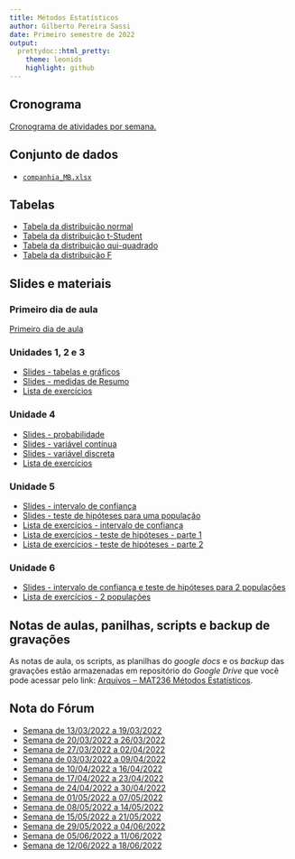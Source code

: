 ```yaml
---
title: Métodos Estatísticos
author: Gilberto Pereira Sassi
date: Primeiro semestre de 2022
output:
  prettydoc::html_pretty:
    theme: leonids
    highlight: github
---
```


## Cronograma

[Cronograma de atividades por semana.](cronograma-mat236.xlsx)

## Conjunto de dados

* [`companhia_MB.xlsx`](companhia-mb.xlsx)

## Tabelas

* [Tabela da distribuição normal](tabela-z.pdf)
* [Tabela da distribuição t-Student](tabela-t-student.pdf)
* [Tabela da distribuição qui-quadrado](tabela-chi-square.pdf)
* [Tabela da distribuição F](tabela-F.pdf)

## Slides e materiais

### Primeiro dia de aula

[Primeiro dia de aula](primeirodia.pdf)

### Unidades 1, 2 e 3

* [Slides - tabelas e gráficos](graficos.pdf)
* [Slides - medidas de Resumo](medidasresumo.pdf)
* [Lista de exercícios](lista-est-descr.pdf)

### Unidade 4

* [Slides - probabilidade](introprob.pdf)
* [Slides - variável contínua](varcontinua.pdf)
* [Slides - variável discreta](vardiscreta.pdf)
* [Lista de exercícios](lista-prob.pdf)

### Unidade 5

* [Slides - intervalo de confiança](intervaloconfianca.pdf)
* [Slides - teste de hipóteses para uma população](testehipoteses.pdf)
* [Lista de exercícios - intervalo de confiança](lista-ex-ic.pdf)
* [Lista de exercícios - teste de hipóteses - parte 1](lista-test-1-pop.pdf)
* [Lista de exercícios - teste de hipóteses - parte 2](lista-test-1-pop-part2.pdf)

### Unidade 6

* [Slides - intervalo de confiança e teste de hipóteses para 2 populações](testeHipoteses-2pop.pdf)
* [Lista de exercícios - 2 populações](lista-test-2-pop.pdf)

## Notas de aulas, panilhas, scripts e backup de gravações

As notas de aula, os scripts, as planilhas do _google docs_ e os _backup_ das gravações estão armazenadas em repositório do _Google Drive_ que você pode acessar pelo link: [Arquivos -- MAT236 Métodos Estatísticos](https://cutt.ly/arquivos-mat236-2022-1sem).

## Nota do Fórum

* [Semana de 13/03/2022 a 19/03/2022](mes-3-dia-13-ava-mat236.xlsx)
* [Semana de 20/03/2022 a 26/03/2022](mes-3-dia-20-ava-mat236.xlsx)
* [Semana de 27/03/2022 a 02/04/2022](mes-3-dia-27-ava-mat236.xlsx)
* [Semana de 03/03/2022 a 09/04/2022](mes-4-dia-3-ava-mat236.xlsx)
* [Semana de 10/04/2022 a 16/04/2022](mes-4-dia-10-ava-mat236.xlsx)
* [Semana de 17/04/2022 a 23/04/2022](mes-4-dia-17-ava-mat236.xlsx)
* [Semana de 24/04/2022 a 30/04/2022](mes-4-dia-24-ava-mat236.xlsx)
* [Semana de 01/05/2022 a 07/05/2022](mes-5-dia-1-ava-mat236.xlsx)
* [Semana de 08/05/2022 a 14/05/2022](mes-5-dia-8-ava-mat236.xlsx)
* [Semana de 15/05/2022 a 21/05/2022](mes-5-dia-15-ava-mat236.xlsx)
* [Semana de 29/05/2022 a 04/06/2022](mes-5-dia-29-ava-mat236.xlsx)
* [Semana de 05/06/2022 a 11/06/2022](mes-6-dia-5-ava-mat236.xlsx)
* [Semana de 12/06/2022 a 18/06/2022](mes-6-dia-12-ava-mat236.xlsx)